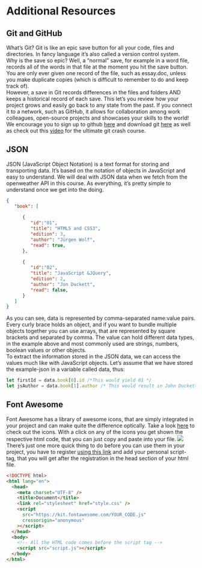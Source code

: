 # Additional Resources

## Git and GitHub
What's Git? Git is like an epic save button for all your code, files and directories. In fancy language it's also called a version control system.  
Why is the save so epic? Well, a "normal" save, for example in a word file, records all of the words in that file at the moment you hit the save button. You are only ever given one record of the file, such as essay.doc, unless you make duplicate copies (which is difficult to remember to do and keep track of).  
However, a save in Git records differences in the files and folders AND keeps a historical record of each save. This let's you review how your project grows and easily go back to any state from the past. If you connect it to a network, such as GitHub, it allows for collaboration among work colleagues, open-source projects and showcases your skills to the world!  
We encourage you to sign up to github [here](https://github.com/) and download git [here](https://git-scm.com/downloads) as well as check out this [video](https://www.youtube.com/watch?v=SWYqp7iY_Tc) for the ultimate git crash course.  

## JSON
JSON (JavaScript Object Notation) is a text format for storing and transporting data. It's based on the notation of objects in JavaScript and easy to understand. We will deal with JSON data when we fetch from the openweather API in this course. As everything, it's pretty simple to understand once we get into the doing.  
```{json}
{
   "book": [
	
      {
         "id":"01",
         "title": "HTML5 and CSS3",
         "edition": 3,
         "author": "Jürgen Wolf",
         "read": true,
      },
	
      {
         "id":"02",
         "title": "JavaScript &JQuery",
         "edition": 2,
         "author": "Jon Duckett",
         "read": false,
      }
   ]
}
```
As you can see, data is represented by comma-separated name:value pairs. Every curly brace holds an object, and if you want to bundle multiple objects together you can use arrays, that are represented by square brackets and separated by comma. The value can hold different data types, in the example above and most commonly used are strings, numbers, boolean values or other objects.  
To extract the information stored in the JSON data, we can access the values much like with JavaScript objects. Let's assume that we have stored the example-json in a variable called data, thus:   
```{javascript}
let firstId = data.book[0].id /*This would yield 01 */
let jsAuthor = data.book[1].author /* This would result in John Duckett */  
```
## Font Awesome
Font Awesome has a library of awesome icons, that are simply integrated in your project and can make quite the difference optically.
Take a look [here](https://fontawesome.com/search?m=free) to check out the icons. With a click on any of the icons you get shown the respective html code, that you can just copy and paste into your file.
![](assets/font-awesome.png)
There's just one more quick thing to do before you can use them in your project, you have to register [using this link](https://fontawesome.com/v6/docs/web/setup/get-started) and add your personal script-tag, that you will get after the registration in the head section of your html file.
```{html}
<!DOCTYPE html>
<html lang="en">
  <head>
    <meta charset="UTF-8" />
    <title>Document</title>
    <link rel="stylesheet" href="style.css" />
    <script
      src="https://kit.fontawesome.com/YOUR_CODE.js"
      crossorigin="anonymous"
    ></script>
  </head>
  <body>
    <!-- All the HTML code comes before the script tag -->
    <script src="script.js"></script>
  </body>
</html>
```